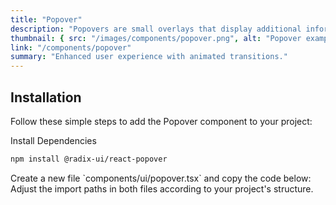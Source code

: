 ```yaml
---
title: "Popover"
description: "Popovers are small overlays that display additional information about an element when the user clicks on it."
thumbnail: { src: "/images/components/popover.png", alt: "Popover example" }
link: "/components/popover"
summary: "Enhanced user experience with animated transitions."
---
```


<ComponentPreview name="popover-demo" />

## Installation

Follow these simple steps to add the Popover component to your project:

<Steps>

<Step>
Install Dependencies
</Step>

```bash 
npm install @radix-ui/react-popover 
```

<Step>
    Create a new file `components/ui/popover.tsx` and copy the code below:
</Step>

<CollapsibleSource name="popover" />

<Step>
    Adjust the import paths in both files according to your project's structure.
</Step>

</Steps>
